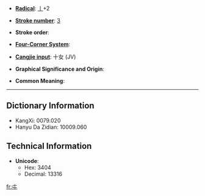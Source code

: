* '''[[Wiktionary:Chinese radical index| Radical]]''': [[Wiktionary:Chinese radical index 丨|丨]]+2

* '''[[Wiktionary:Chinese total strokes index|Stroke number]]''': [[Wiktionary:Chinese total strokes index 3|3]]

* '''Stroke order''': 

* '''[[Wiktionary:Chinese four corner index|Four-Corner System]]''': 

* '''[[Wiktionary:Chinese Cangjie index|Cangjie input]]''': 十女 (JV)

* '''Graphical Significance and Origin''': 

* '''Common Meaning''': 

----

== Dictionary Information ==

* KangXi: 0079.020
* Hanyu Da Zidian: 10009.060

== Technical Information ==

* '''Unicode''':
** Hex: 3404
** Decimal: 13316

[[fr:㐄]]